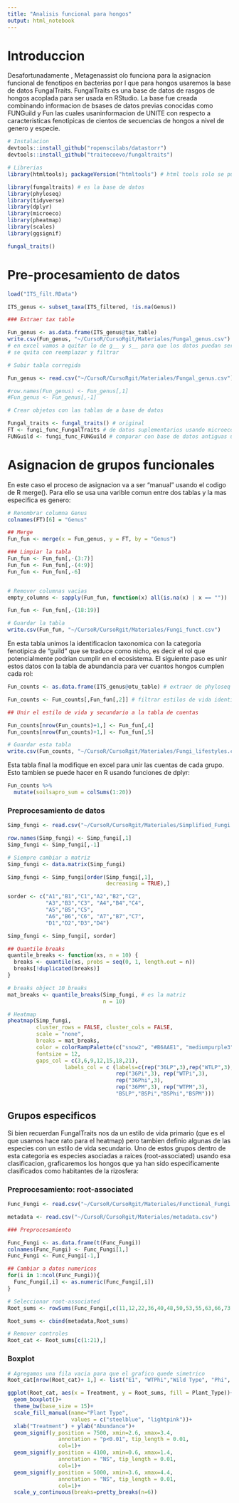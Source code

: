 ```yaml
---
title: "Analisis funcional para hongos"
output: html_notebook
---
```


# Introduccion

Desafortunadamente , Metagenassist olo funciona para la asignacion funcional de fenotipos en bacterias por l que para hongos usaremos la base de datos FungalTraits. FungalTraits es una base de datos de rasgos de hongos acoplada para ser usada en RStudio. La base fue creada combinando informacion de bsases de datos previas conocidas como FUNGuild y Fun las cuales usaninformacion de UNITE con respecto a caracteristicas fenotipicas de cientos de secuencias de hongos a nivel de genero y especie.

```r
# Instalacion
devtools::install_github("ropenscilabs/datastorr")
devtools::install_github("traitecoevo/fungaltraits")

# Librerias
library(htmltools); packageVersion("htmltools") # html tools solo se puede actualizar si todos los Rmarkdowns estan abiertos

library(fungaltraits) # es la base de datos
library(phyloseq)
library(tidyverse)
library(dplyr)
library(microeco)
library(pheatmap)
library(scales)
library(ggsignif)

fungal_traits()
```

# Pre-procesamiento de datos

```r
load("ITS_filt.RData")

ITS_genus <- subset_taxa(ITS_filtered, !is.na(Genus))

### Extraer tax table

Fun_genus <- as.data.frame(ITS_genus@tax_table)
write.csv(Fun_genus, "~/CursoR/CursoRgit/Materiales/Fungal_genus.csv")
# en excel vamos a quitar lo de g__ y s__ para que los datos puedan ser unidos
# se quita con reemplazar y filtrar

# Subir tabla corregida

Fun_genus <- read.csv("~/CursoR/CursoRgit/Materiales/Fungal_genus.csv")

#row.names(Fun_genus) <- Fun_genus[,1]
#Fun_genus <- Fun_genus[,-1]

# Crear objetos con las tablas de a base de datos

Fungal_traits <- fungal_traits() # original
FT <- fungi_func_FungalTraits # de datos suplementarios usando microeco
FUNGuild <- fungi_func_FUNGuild # comparar con base de datos antiguas usando microeco
```

# Asignacion de grupos funcionales

En este caso el proceso de asignacion va a ser "manual" usando el codigo de R merge(). Para ello se usa una varible comun entre dos tablas y la mas especifica es genero:

```r
# Renombrar columna Genus
colnames(FT)[6] = "Genus"

## Merge
Fun_fun <- merge(x = Fun_genus, y = FT, by = "Genus")

### Limpiar la tabla
Fun_fun <- Fun_fun[,-(3:7)] 
Fun_fun <- Fun_fun[,-(4:9)] 
Fun_fun <- Fun_fun[,-6] 


# Remover columnas vacias
empty_columns <- sapply(Fun_fun, function(x) all(is.na(x) | x == ""))

Fun_fun <- Fun_fun[,-(18:19)]

# Guardar la tabla
write.csv(Fun_fun, "~/CursoR/CursoRgit/Materiales/Fungi_funct.csv")
```

En esta tabla unimos la identificacion taxonomica con la categoria fenotipica de "guild" que se traduce como nicho, es decir el rol que potencialmente podrian cumplir en el ecosistema. El siguiente paso es unir estos datos con la tabla de abundancia para ver cuantos hongos cumplen cada rol:

```r
Fun_counts <- as.data.frame(ITS_genus@otu_table) # extraer de phyloseq

Fun_counts <- Fun_counts[,Fun_fun[,2]] # filtrar estilos de vida identificados

## Unir el estilo de vida y secundario a la tabla de cuentas

Fun_counts[nrow(Fun_counts)+1,] <- Fun_fun[,4]
Fun_counts[nrow(Fun_counts)+1,] <- Fun_fun[,5]

# Guardar esta tabla
write.csv(Fun_counts, "~/CursoR/CursoRgit/Materiales/Fungi_lifestyles.csv")
```

Esta tabla final la modifique en excel para unir las cuentas de cada grupo. Esto tambien se puede hacer en R usando funciones de dplyr:

```r
Fun_counts %>%
  mutate(soilsapro_sum = colSums(1:20))
```

### Preprocesamiento de datos

```r
Simp_fungi <- read.csv("~/CursoR/CursoRgit/Materiales/Simplified_Fungi.csv")

row.names(Simp_fungi) <- Simp_fungi[,1]
Simp_fungi <- Simp_fungi[,-1]

# Siempre cambiar a matriz
Simp_fungi <- data.matrix(Simp_fungi)

Simp_fungi <- Simp_fungi[order(Simp_fungi[,1],
                               decreasing = TRUE),]

sorder <- c("A1","B1","C1","A2","B2","C2", 
            "A3","B3","C3", "A4","B4","C4", 
            "A5","B5","C5", 
            "A6","B6","C6", "A7","B7","C7", 
            "D1","D2","D3","D4")

Simp_fungi <- Simp_fungi[, sorder]

## Quantile breaks
quantile_breaks <- function(xs, n = 10) {
  breaks <- quantile(xs, probs = seq(0, 1, length.out = n))
  breaks[!duplicated(breaks)]
} 

# breaks object 10 breaks
mat_breaks <- quantile_breaks(Simp_fungi, # es la matriz
                              n = 10)

# Heatmap
pheatmap(Simp_fungi,
         cluster_rows = FALSE, cluster_cols = FALSE,
         scale = "none", 
         breaks = mat_breaks,
         color = colorRampPalette(c("snow2", "#B6AAE1", "mediumpurple3", "#0E021A"))(9),
         fontsize = 12,
         gaps_col = c(3,6,9,12,15,18,21),
                  labels_col = c (labels=c(rep("36LP",3),rep("WTLP",3),  
                                  rep("36Pi",3), rep("WTPi",3),  
                                  rep("36Phi",3), 
                                  rep("36PM",3), rep("WTPM",3),
                                  "BSLP","BSPi","BSPhi","BSPM")))

```
## Grupos especificos

Si bien recuerdan FungalTraits  nos da un estilo de vida primario (que es el que usamos hace rato para el heatmap) pero tambien definio algunas de las especies con un estilo de vida secundario. Uno de estos grupos dentro de esta categoria es especies asociadas a raices (root-associated) usando esa clasificacion, graficaremos los hongos que ya han sido especificamente clasificados como habitantes de la rizosfera:

### Preprocesamiento: root-associated

```r
Func_Fungi <- read.csv("~/CursoR/CursoRgit/Materiales/Functional_Fungi.csv")

metadata <- read.csv("~/CursoR/CursoRgit/Materiales/metadata.csv")

### Preprocesamiento

Func_Fungi <- as.data.frame(t(Func_Fungi))
colnames(Func_Fungi) <- Func_Fungi[1,]
Func_Fungi <- Func_Fungi[-1,]

## Cambiar a datos numericos
for(i in 1:ncol(Func_Fungi)){
  Func_Fungi[,i] <- as.numeric(Func_Fungi[,i])
}

# Seleccionar root-associated
Root_sums <- rowSums(Func_Fungi[,c(11,12,22,36,40,48,50,53,55,63,66,73,77,81,86,88,94)]) # sumo

Root_sums <- cbind(metadata,Root_sums)

# Remover controles
Root_cat <- Root_sums[c(1:21),]

```

### Boxplot

```r
# Agregamos una fila vacia para que el grafico quede simetrico
Root_cat[nrow(Root_cat)+ 1,] <- list("E1", "WTPhi","Wild Type", "Phi", NA,0)

ggplot(Root_cat, aes(x = Treatment, y = Root_sums, fill = Plant_Type))+
  geom_boxplot()+
  theme_bw(base_size = 15)+
  scale_fill_manual(name="Plant Type",
                    values = c("steelblue", "lightpink"))+
  xlab("Treatment") + ylab("Abundance")+
  geom_signif(y_position = 7500, xmin=2.6, xmax=3.4,
                annotation = "p<0.01", tip_length = 0.01,
                col=1)+
  geom_signif(y_position = 4100, xmin=0.6, xmax=1.4,
                annotation = "NS", tip_length = 0.01,
                col=1)+
  geom_signif(y_position = 5000, xmin=3.6, xmax=4.4,
                annotation = "NS", tip_length = 0.01,
                col=1)+
  scale_y_continuous(breaks=pretty_breaks(n=6))
  
```


